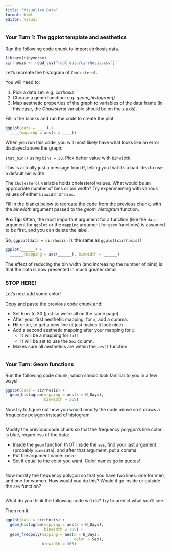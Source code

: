 ```yaml
---
title: "Visualize Data"
format: html
editor: visual
---
```


### Your Turn 1: The ggplot template and aesthetics

Run the following code chunk to import cirrhosis data.

```r
library(tidyverse)
cirrhosis <- read_csv("real_data/cirrhosis.csv") 
```

Let's recreate the histogram of `Cholesterol`.

You will need to:

1.  Pick a data set: e.g. *cirrhosis*
2.  Choose a geom function: e.g. *geom_histogram()*
3.  Map aesthetic properties of the graph to variables of the data frame (in this case, the *Cholesterol* variable should be on the x axis).

Fill in the blanks and run the code to create the plot.

```r
ggplot(data = ____) +
  ____(mapping = aes(x = ____))
```

When you run this code, you will most likely have what looks like an error displayed above the graph:

`stat_bin()` using `bins = 30`. Pick better value with `binwidth`.

This is actually just a message from R, telling you that it's a bad idea to use a default bin width.

The `Cholesterol` variable holds cholesterol values. What would be an appropriate number of bins or bin width?  Try experimenting with various values of either `binwidth` or `bins`.

Fill in the blanks below to recreate the code from the previous chunk, with the *binwidth* argument passed to the *geom_histogram* function.

**Pro Tip**: Often, the most important argument for a function (like the `data` argument for `ggplot` or the `mapping` argument for `geom` functions) is assumed to be first, and you can delete the label.

So, `ggplot(data = cirrhosis)` is the same as `ggplot(cirrhosis)`!

```r
ggplot(______) +
  ______(mapping = aes(______), binwidth = ______)
```

The effect of reducing the bin width (and increasing the number of bins) is that the data is now presented in much greater detail.

### STOP HERE!

Let's next add some color!

Copy and paste the previous code chunk and:

* Set `bins` to 30 (just so we're all on the same page)
* After your first aesthetic mapping, for `x`, add a comma.
* Hit enter, to get a new line (it just makes it look nice)
* Add a second aesthetic mapping after your mapping for `x`: 
  - It will be a mapping for `fill` 
  - It will be set to use the `Sex` column. 
* Makes sure all aesthetics are within the `aes()` function.

```r


```

### Your Turn: Geom functions

Run the following code chunk, which should look familiar to you in a few ways!

```r
ggplot(data = cirrhosis) +
  geom_histogram(mapping = aes(x = N_Days),
                 binwidth = 365)
```

Now try to figure out how you would modify the code above so it draws a frequency polygon instead of histogram.

```r


```

Modify the previous code chunk so that the frequency polygon's line color is blue, regardless of the data:

* Inside the `geom` function (NOT inside the `aes`, find your last argument (probably `binwidth`), and after that argument, put a comma.
* Put the argument name: `color`
* Set it equal to the color you want. Color names go in quotes!

```r


```

Now modify the frequency polygon so that you have two lines: one for men, and one for women.  How would you do this?  Would it go inside or outside the `aes` function?

```r


```

What do you think the following code will do? Try to predict what you'll see.

Then run it.

```r
ggplot(data = cirrhosis) +
  geom_histogram(mapping = aes(x = N_Days),
                 binwidth = 365) +
  geom_freqpoly(mapping = aes(x = N_Days,
                              color = Sex),
                binwidth = 365)
```